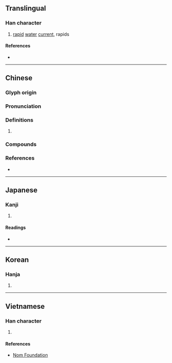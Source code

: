 {{character info/new}}
==Translingual==

===Han character===
{{Han char|rn=85|rad=水|as=09|sn=12|four=32127|canj=EUMB|ids=⿰氵耑}}

# [[rapid]] [[water]] [[current]], rapids

====References====
* {{Han ref|kx=0636.250|dkj=17825|dj=1043.230|hdz=31677.100|uh=6E4D|ud=28237|bh=B4F8|bd=46328}}

----

==Chinese==
{{zh-forms}}

===Glyph origin===
{{Han etym}}

===Pronunciation===
{{zh-pron
|m=tuān
|c=teon1,tyun1,zyun2,cyun2
|mn=chhoan/thoan
|mc=y
|oc=y
|cat=n
}}

===Definitions===
{{zh-hanzi}}

# {{rfdef|zh}}

===Compounds===
{{zh-der|急湍|湍急|湍瀨|涌湍|湍水|湍流|飛湍|驚湍}}

===References===
* {{R:yue:mfccd}}

----

==Japanese==

===Kanji===
{{ja-kanji|grade=|rs=水09}}

# {{defn|lang=ja|sort=水09}}

====Readings====
* {{ja-readings|on=[[たん]] (tan)|kun=[[はやせ]] (hayase), [[はやい]] (hayai)}}

----

==Korean==

===Hanja===
{{ko-hanja|hangeul=단|eumhun=|rv=dan|mr=tan|y=tan}}

# {{defn|lang=ko|sort=水09}}

----

==Vietnamese==

===Han character===
{{vi-readings|rs=水09|hanviet=suyền, đoan}}

# {{defn|lang=vi|sort=水09}}

====References====
* [http://nomfoundation.org/common/nom_details.php?codepoint=6e4d Nom Foundation]
